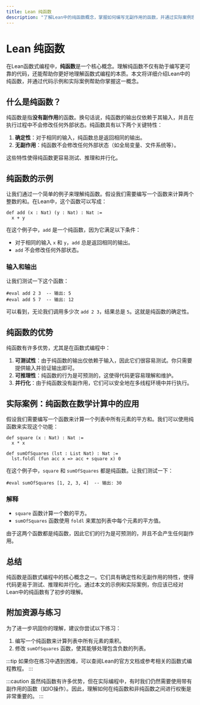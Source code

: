 ```yaml
---
title: Lean 纯函数
description: "了解Lean中的纯函数概念，掌握如何编写无副作用的函数，并通过实际案例理解其重要性。"
---
```


# Lean 纯函数

在Lean函数式编程中，**纯函数**是一个核心概念。理解纯函数不仅有助于编写更可靠的代码，还能帮助你更好地理解函数式编程的本质。本文将详细介绍Lean中的纯函数，并通过代码示例和实际案例帮助你掌握这一概念。

## 什么是纯函数？

纯函数是指**没有副作用**的函数。换句话说，纯函数的输出仅依赖于其输入，并且在执行过程中不会修改任何外部状态。纯函数具有以下两个关键特性：

1. **确定性**：对于相同的输入，纯函数总是返回相同的输出。
2. **无副作用**：纯函数不会修改任何外部状态（如全局变量、文件系统等）。

这些特性使得纯函数更容易测试、推理和并行化。

## 纯函数的示例

让我们通过一个简单的例子来理解纯函数。假设我们需要编写一个函数来计算两个整数的和。在Lean中，这个函数可以写成：

```lean
def add (x : Nat) (y : Nat) : Nat :=
  x + y
```

在这个例子中，`add` 是一个纯函数，因为它满足以下条件：

- 对于相同的输入 `x` 和 `y`，`add` 总是返回相同的输出。
- `add` 不会修改任何外部状态。

### 输入和输出

让我们测试一下这个函数：

```lean
#eval add 2 3  -- 输出: 5
#eval add 5 7  -- 输出: 12
```

可以看到，无论我们调用多少次 `add 2 3`，结果总是 `5`。这就是纯函数的确定性。

## 纯函数的优势

纯函数有许多优势，尤其是在函数式编程中：

1. **可测试性**：由于纯函数的输出仅依赖于输入，因此它们很容易测试。你只需要提供输入并验证输出即可。
2. **可推理性**：纯函数的行为是可预测的，这使得代码更容易理解和维护。
3. **并行化**：由于纯函数没有副作用，它们可以安全地在多线程环境中并行执行。

## 实际案例：纯函数在数学计算中的应用

假设我们需要编写一个函数来计算一个列表中所有元素的平方和。我们可以使用纯函数来实现这个功能：

```lean
def square (x : Nat) : Nat :=
  x * x

def sumOfSquares (lst : List Nat) : Nat :=
  lst.foldl (fun acc x => acc + square x) 0
```

在这个例子中，`square` 和 `sumOfSquares` 都是纯函数。让我们测试一下：

```lean
#eval sumOfSquares [1, 2, 3, 4]  -- 输出: 30
```

### 解释

- `square` 函数计算一个数的平方。
- `sumOfSquares` 函数使用 `foldl` 来累加列表中每个元素的平方值。

由于这两个函数都是纯函数，因此它们的行为是可预测的，并且不会产生任何副作用。

## 总结

纯函数是函数式编程中的核心概念之一。它们具有确定性和无副作用的特性，使得代码更易于测试、推理和并行化。通过本文的示例和实际案例，你应该已经对Lean中的纯函数有了初步的理解。

## 附加资源与练习

为了进一步巩固你的理解，建议你尝试以下练习：

1. 编写一个纯函数来计算列表中所有元素的乘积。
2. 修改 `sumOfSquares` 函数，使其能够处理包含负数的列表。

:::tip
如果你在练习中遇到困难，可以查阅Lean的官方文档或参考相关的函数式编程教程。
:::

:::caution
虽然纯函数有许多优势，但在实际编程中，有时我们仍然需要使用带有副作用的函数（如IO操作）。因此，理解如何在纯函数和非纯函数之间进行权衡是非常重要的。
:::